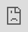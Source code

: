 ```yaml
---
title: "Aviation Intelligence Unit Portal"
date: "2018-02-07T11:26:51+01:00"
---
```


<style type="text/css">
  .img-responsive {
      margin: 0 auto;
      max-width: 75%
  }
  
  .resp-container {
      position: relative;
      overflow: hidden;
      padding-top: 50.0%;
  }
  
  .resp-iframe {
      position: absolute;
      top: 0;
      left: 0;
      width: 100%;
      height: 110%;
      border: 0;
  }
      
  .Scorecard_subt {
    margin: 0px; 
    padding-bottom: 0px;  
    text-align: left; 
    color:#7f7f7f
  }

  .Scorecard_net {
    margin: 0px; 
    padding-bottom: 0px;
    font-weight: bold;  
    text-align: left;
    color: #0070c0; 
    
  }


.col-4 {
  margin: 0px;
  padding: 0px;
  text-align: right;
}

.w3-container {
  border-radius: 5px; 
  background-color: #d9e1f2;
  padding: 0.5em;

</style>

<!-- script for traffic figures -->
<!-- <script type="text/javascript" src="https://www.gstatic.com/charts/loader.js"></script> -->

<script type="text/javascript">
async function fetchLatestNetworkSituation() {
    const apiUrl = 'https://aiu-portal.pockethost.io/api/collections/network_situation/records?sort=-date&perPage=1&skipTotal=1';
    try {
        const response = await fetch(apiUrl);
        if (!response.ok) {
            throw new Error(`API call failed: ${response.status}`);
        }
        const data = await response.json();
        return data.items[0]; // Assuming the latest entry is what we need
    } catch (error) {
        console.error("Failed to fetch latest network situation:", error);
        // Implement any fallback logic or error handling here
        return null;
    }
}

async function updateNetworkSituationOnPage() {
    const latestData = await fetchLatestNetworkSituation();
    if (latestData) {
        // Extract the year from the latest data's date
        const latestDate = new Date(latestData.date);
        const year = latestDate.getFullYear();
        // Correctly construct the date range string
        const startDateString = `Latest network traffic situation: 01 Jan`; // Fixed start of the year
        const endDateString = `${('0' + latestDate.getDate()).slice(-2)} ${latestDate.toLocaleString('default', { month: 'short' })} ${year}`;
        const dateRangeString = `${endDateString}`;
        // Update webpage elements with the latest data, rounding numbers to integers
        <!-- document.getElementById("y2d_day_text").innerHTML = "" + dateRangeString; -->
        document.getElementById("day_traffic").innerHTML = Math.round(latestData.day_traffic).toLocaleString();
        document.getElementById("y2d_traffic").innerHTML = Math.round(latestData.y2d_flights_total).toLocaleString();
        document.getElementById("avg_y2d_traffic").innerHTML = Math.round(latestData.y2d_flights_daily_average).toLocaleString();
        document.getElementById("dif_y2d_2019").innerHTML =
    (latestData.y2d_diff_2019_year_percentage > 0 ? '+' : '') +
    Math.round(latestData.y2d_diff_2019_year_percentage * 100) + '%';
        document.getElementById("dif_y2d_prev_year").innerHTML =
    (latestData.y2d_diff_previous_year_percentage > 0 ? '+' : '') +
    Math.round(latestData.y2d_diff_previous_year_percentage * 100) + '%';
        document.getElementById("dif_day_prev_week").innerHTML =
    (latestData.dif_day_prev_week > 0 ? '+' : '') +
    Math.round(latestData.dif_day_prev_week * 100) + '%';
        document.getElementById("dif_day_prev_year").innerHTML =
    (latestData.dif_day_prev_year > 0 ? '+' : '') +
    Math.round(latestData.dif_day_prev_year * 100) + '%'; 
        document.getElementById("dif_day_2019").innerHTML =
    (latestData.dif_day_2019 > 0 ? '+' : '') +
    Math.round(latestData.dif_day_2019 * 100) + '%';
    } else {
        // Handle case when no data could be fetched
        console.log("No data available to update the network situation.");
    }
}
</script>
<script type="text/javascript">
    document.addEventListener('DOMContentLoaded', function() {
        updateNetworkSituationOnPage();
    });
</script>


<div class="container">
<h3>Aviation Intelligence Portal</h4>

This portal is provided by the [Performance Review Unit (PRU)](/about/us/) which is part of EUROCONTROL's Aviation Intelligence Unit (AIU). 

</div>

<br>
<div class="container">
<div class="row">

<div class="col-sm-8"><h4><span>Network Status - </span> <span id="last_day_text"></span></h4>

<div style = "all: unset;">
<ul class="nav nav-tabs">
  <li class="active pr-3"><a data-toggle="tab" href="#flights">Flights</a></li>
  <li class="pr-3"><a data-toggle="tab" href="#delay">ATFM Delay</a></li>
  <li class="pr-3"><a data-toggle="tab" href="#punctuality">Punctuality</a></li>
</ul>

<div class="tab-content">
<!-- flights tab content------------------------------------ -->
<div id="flights" class="tab-pane fade in active show">
<div class="row mt-3" >
<div class="col-sm-3">

<ul class="nav mb-2">
  <li class="active pr-3" style="font-size:0.95em;"><a data-toggle="tab" href="#flights-day">Day</a></li>
  <li class="pr-3" style="font-size:0.95em;"><a data-toggle="tab" href="#flights-week">Week</a></li>
  <li class="pr-3" style="font-size:0.95em;"><a data-toggle="tab" href="#flights-y2d">Y2D</a></li>
</ul>

<div class="w3-container tab-content">

<div class="tab-pane fade in active show" id="flights-day">
  <p class="Scorecard_subt">Total flights</p>
  <p id="day_traffic" style="font-weight: bold; color: #0070c0;">n/a</p>

  <p class="Scorecard_subt">Vs prev. week</p>
  <p id="dif_day_prev_week" style="font-weight: bold; color: #0070c0;">n/a</p>

  <p class="Scorecard_subt">Vs prev. year</p>
  <p id="dif_day_prev_year" style="font-weight: bold; color: #0070c0;">n/a</p>

  <p class="Scorecard_subt">Vs 2019</p>
  <p id="dif_day_2019" style="font-weight: bold; color: #0070c0;">n/a</p>
</div><!-- closes tab pane -->


<div class="tab-pane fade in" id="flights-y2d">
  <p class="Scorecard_subt">Total flights</p>
  <p id="y2d_traffic" style="font-weight: bold; color: #0070c0;">n/a</p> 

  <p class="Scorecard_subt">Avg. daily flights</p>
  <p id="avg_y2d_traffic" style="font-weight: bold; color: #0070c0;">n/a</p>

  <p class="Scorecard_subt">Vs prev. year</p>
  <p id="dif_y2d_prev_year" style="font-weight: bold; color: #0070c0;">n/a</p>

  <p class="Scorecard_subt">Vs 2019</p>
  <p id="dif_y2d_2019" style="font-weight: bold; color: #0070c0;">n/a</p>
</div><!-- closes tab pane -->

</div><!-- closes tab content -->

</div>

<div class="col-sm-9">

<p id="graphtitle" class="h6 mb-0">Evolution of daily flights in the EUROCONTROL area</p>
<p style="font-size: 0.8rem">(7-day average)</p>
<div id="graphcontainer" style=" height: 350px;" >
<iframe id="traffic-plot" class="resp-iframe" src="https://www.eurocontrol.int/Economics/Oscar/plot-traffic-lp_new.html" frameborder="0" style="border:0; margin-top: 38px;" >
</iframe>
</div><!-- closes iframe container -->

</div><!-- closes col -->
</div><!-- closes row in col -->

</div><!-- closes tab pane --> 

<!-- delay tab content------------------------------------ -->
<div id="delay" class="tab-pane fade">

<div class="row mt-3" >
<div class="col-sm-3">

Some figures

</div>

<div class="col-sm-9">

<div style=" margin-top: 0px; height: 420px;">
<iframe id="delay-plot" class="resp-iframe" src="https://www.eurocontrol.int/Economics/Oscar/plot-delay-traffic-lp.html" frameborder="0" style="border:0;" >
</iframe>
</div><!-- closes iframe container -->

</div><!-- closes col -->
</div><!-- closes row in col -->

</div><!-- closes tab pane --> 

<!-- punctuality tab content------------------------------------ -->
<div id="punctuality" class="tab-pane fade">

<div class="row mt-3" >
<div class="col-sm-4">

<div style=" height: 410px;">
<iframe id="delay-plot" class="resp-iframe" src="https://www.eurocontrol.int/Economics/Oscar/plot-pun-nw-gauge.html" frameborder="0" style="border:0;" >
</iframe>
</div>

</div>

<div class="col-sm-8">

<div style=" margin-top: 0px; height: 450px;">
<iframe id="delay-plot" class="resp-iframe" src="https://www.eurocontrol.int/Economics/Oscar/plot-pun-nw-evo.html" frameborder="0" style="border:0;" >
</iframe>
</div><!-- closes iframe container -->

</div><!-- closes col -->
</div><!-- closes row in col -->

</div><!-- closes tab pane -->   

  
</div><!-- closes content -->
</div><!-- closes tabset -->

</div><!-- closes col -->

<div class="col-sm-4" style="min-height: 475px;"><h4>What's new?</h4><br> 
<div id="carouselExampleFade" class="carousel slide carousel-fade" data-ride="carousel">
<div class="carousel-inner">


::: {#carousel-item .carousel-item .active}
::: {.card .border-0}
[![Published: PRC Performance Insight #9 - Gate-to-gate CO₂ emissions in Europe - a holistic approach](/images/pi/prc_pi9.png)](https://www.eurocontrol.int/publication/prc-performance-insight-9-gate-gate-co2-emissions-europe){target="_blank"}

##### [Published: PRC Performance Insight #9 - Gate-to-gate CO₂ emissions in Europe - a holistic approach](https://www.eurocontrol.int/publication/prc-performance-insight-9-gate-gate-co2-emissions-europe){target="_blank"}

<small>The ninth PRC Performance Insight edition presents the PRC’s approach to measure and track gate-to-gate CO2 emissions in the EUROCONTROL area.</small>
:::
:::

::: {#carousel-item .carousel-item}
::: {.card .border-0}
[![Published: ATM Cost-Effectiveness Benchmarking Report (2024 Edition)](/images/landing/ACE_2024.png)](https://www.eurocontrol.int/news/performance-review-commission-issues-its-latest-atm-cost-effectiveness-benchmarking-report){target="_blank"}

##### [Published: ATM Cost-Effectiveness Benchmarking Report (2024 Edition)](https://www.eurocontrol.int/news/performance-review-commission-issues-its-latest-atm-cost-effectiveness-benchmarking-report){target="_blank"}

<small>The independent Performance Review Commission (PRC) has published its 22nd ATM Cost-Effectiveness (ACE) Benchmarking Report.</small>
:::
:::

::: {#carousel-item .carousel-item}
::: {.card .border-0}
[![Published: New Performance Review Report (PRR)](/images/landing/PRR_2023.png)](https://www.eurocontrol.int/news/eurocontrols-pprc-publishes-2023-report-european-air-traffic){target="_blank"}

##### [Published: New Performance Review Report (PRR)](https://www.eurocontrol.int/news/eurocontrols-pprc-publishes-2023-report-european-air-traffic){target="_blank"}

<small>The independent Performance Review Commission (PRC) has published its Performance Review Report (PRR) for 2023.</small>
:::
:::

::: {#carousel-item .carousel-item}
::: {.card .border-0}
[![Published: Aviation Trends - Preparations for the Olympic Games](/images/landing/aviation-trends-2024.jpg)](https://www.eurocontrol.int/publication/paris-2024-preparations-olympic-games){target="_blank"}

##### [Published: Aviation Trends - Preparations for the Olympic Games](https://www.eurocontrol.int/publication/paris-2024-preparations-olympic-games){target="_blank"}

<small>Our latest EUROCONTROL European Aviation Trends briefing looks ahead to the Paris Olympics and Paralympics.</small>
:::
:::

::: {#carousel-item .carousel-item}
::: {.card .border-0}
[![Performance Data Update](/images/landing/data_icon.jpg)](/data/){target="_blank"}

##### [Performance Data Update](/data/){target="_blank"}

<small>May 2024 data available for download now!</small>
:::
:::


</div>

<a class="carousel-control-prev" href="#carouselExampleFade" role="button" data-slide="prev"><span class="carousel-control-prev-icon" aria-hidden="true"></span><span class="sr-only">Previous</span></a>
<a class="carousel-control-next" href="#carouselExampleFade" role="button" data-slide="next"><span class="carousel-control-next-icon" aria-hidden="true"></span><span class="sr-only">Next</span></a>
</div>
</div>

<!-- 
<div class="col-sm-2"><h4></h4><br>
<div class="card bg-light text-center border-0"><a href="https://www.eurocontrol.int/Economics/DailyTrafficVariation-States.html">
  <img class="card-img-top" src="/images/landing/ectl_int_db.png" alt="Daily traffic statistics"><br>
  <div class="card-body"><h6 class="card-title">Performance Snapshot</h6></a><small><p class="card-text">Click to see the latest monthly snapshot!</p></small>
  </div>
</div>
</div>-->

</div>

#### Focus areas
<!-- cards with Key Performance Areas -->
<div class="container">
<div class="row">
<div class="card-deck">
<div class="card"><a href="/traffic">
  <img class="card-img-top" src="/images/landing/ectl_traff_th.jpg" alt="Traffic">
  <div class="card-body"><h6 class="card-title">Traffic</h6></a><small><p class="card-text">[IFR](/acronym/ifr/) flight and [service unit](/acronym/su/) evolution and forecast </p></small>
  </div>
</div>
<div class="card"><a href="/capacity">
  <img class="card-img-top" src="/images/landing/ectl_cap_th.jpg" alt="Capacity">
  <div class="card-body"><h6 class="card-title">Capacity & Delays</h6></a><small><p class="card-text">En-route and airport [ATFM](/acronym/atfm/) delays</p></small>
  </div>
</div>
<div class="card"><a href="/efficiency">
  <img class="card-img-top" src="/images/landing/ectl_env_th.jpg" alt="Efficiency & Environment">
  <div class="card-body"><h6 class="card-title">Efficiency & Environment</h6></a><small><p class="card-text">Flight efficiency affecting fuel burn and emissions</p></small>
  </div>
</div>
<div class="card"><a href="/economics">
  <img class="card-img-top" src="/images/landing/ectl_cef_th.jpg" alt="Economics">
  <div class="card-body"><h6 class="card-title">Economics</h6></a><small><p class="card-text">Analysis of ANS cost-efficiency</p></small>
  </div>
</div>
</div>
</div>
</div>

<br>

<div class="container">
<h4>About the Aviation Intelligence Portal</h4>

In support of the independent work of the [Performance Review Commission (PRC)](/about/prc/) this portal aims to:

* ensure that all stakeholders in all [EUROCONTROL States](/definition/eurocontrol-area/) have high quality information on [ANS](/acronym/ans/) performance available in a transparent, accurate, complete and unbiased manner;
* stimulate an informed dialogue between all stakeholders for the benefit of the entire aviation network; and,
* further develop the [ANS](/acronym/ans/) performance analysis framework and the understanding of key [ANS](/acronym/ans/) performance issues.

For feedback or questions please contact us at:
[Performance Review Unit](mailto:PRU-Support@eurocontrol.int)
</div>


<br>
<div class="container text-center">
{{% subscribe-button %}}

[Read our privacy protection statement](/about/privacy/)
</div>

[ectl_daily]: https://www.eurocontrol.int/Economics/DailyTrafficVariation "Daily traffic updates"
[ectlweb]: https://www.eurocontrol.int/ "EUROCONTROL web page"

